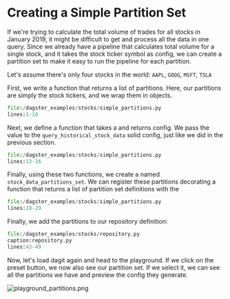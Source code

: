 
<DynamicMetaTags
  title="Creating a Simple Partition Set | Dagster"
  description="Dagster is a system for building modern data applications."
/>

# Creating a Simple Partition Set

If we're trying to calculate the total volume of trades for all stocks
in January 2019, it might be difficult to get and process all the data
in one query. Since we already have a pipeline that calculates total
volume for a single stock, and it takes the stock ticker symbol as
config, we can create a partition set to make it easy to run the
pipeline for each partition.

Let's assume there's only four stocks in the world: `AAPL`, `GOOG`,
`MSFT`, `TSLA`

First, we write a function that returns a list of partitions. Here, our
partitions are simply the stock tickers, and we wrap them in <PyObject module="dagster" object="Partition"/> objects.

```python literalinclude emphasize-lines=4-10 caption=repository.py
file:/dagster_examples/stocks/simple_partitions.py
lines:1-10
```

Next, we define a function that takes a <PyObject module="dagster" object="Partition"/> and
returns config. We pass the <PyObject module="dagster" object="Partition"/> value
to the `query_historical_stock_data` solid config, just like we did in
the previous section.

```python literalinclude caption=repository.py
file:/dagster_examples/stocks/simple_partitions.py
lines:13-16
```

Finally, using these two functions, we create a <PyObject module="dagster" object="PartitionSetDefinition" /> named
`stock_data_partitions_set`. We can register these
partitions decorating a function that returns a list of partition set
definitions with the <PyObject module="dagster" object="repository_partitions" displayText="@repository_partitions" />

```python literalinclude caption=repository.py
file:/dagster_examples/stocks/simple_partitions.py
lines:19-29
```

Finally, we add the partitions to our repository definition:

```python literalinclude emphasize-lines=6
file:/dagster_examples/stocks/repository.py
caption:repository.py
lines:43-49
```

Now, let's load dagit again and head to the playground. If we click on
the preset button, we now also see our partition set. If we select it,
we can see all the partitions we have and preview the config they
generate.

![playground_partitions.png](/assets/images/learn/guides/partitioning/playground_partitions.png)
